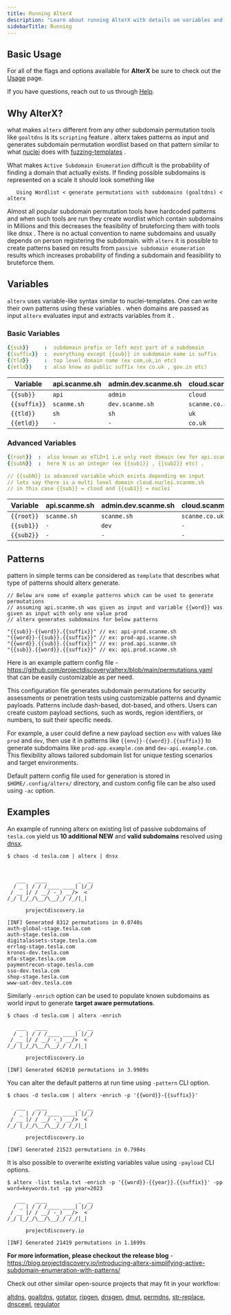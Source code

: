 ```yaml
---
title: Running AlterX
description: "Learn about running AlterX with details om variables and examples"
sidebarTitle: Running
---
```


## Basic Usage
For all of the flags and options available for **AlterX** be sure to check out the [Usage](/tools/alterx/usage) page. 

<Note> If you have questions, reach out to us through [Help](/help). </Note>

## Why AlterX?

what makes `alterx` different from any other subdomain permutation tools like `goaltdns` is its `scripting` feature . alterx takes patterns as input and generates subdomain permutation wordlist based on that pattern similar to what [nuclei](https://github.com/projectdiscovery/nuclei) does with [fuzzing-templates](https://github.com/projectdiscovery/fuzzing-templates) . 

What makes `Active Subdomain Enumeration` difficult is the probability of finding a domain that actually exists. If finding possible subdomains is represented on a scale it should look something like

```console
   Using Wordlist < generate permutations with subdomains (goaltdns) < alterx
```

Almost all popular subdomain permutation tools have hardcoded patterns and when such tools are run they create wordlist which contain subdomains in Millions and this decreases the feasibility of bruteforcing them with tools like dnsx . There is no actual convention to name subdomains and usually depends on person registering the subdomain. with `alterx` it is possible to create patterns based on results from `passive subdomain enumeration` results which increases probability of finding a subdomain and feasibility to bruteforce them.

## Variables

`alterx` uses variable-like syntax similar to nuclei-templates. One can write their own patterns using these variables . when domains are passed as input `alterx` evaluates input and extracts variables from it .

### Basic Variables
  
```yaml
{{sub}}     :  subdomain prefix or left most part of a subdomain
{{suffix}}  :  everything except {{sub}} in subdomain name is suffix
{{tld}}     :  top level domain name (ex com,uk,in etc)
{{etld}}    :  also know as public suffix (ex co.uk , gov.in etc)
```

| Variable   | api.scanme.sh | admin.dev.scanme.sh | cloud.scanme.co.uk |
| ---------- | ------------- | ------------------- | ------------------ |
| `{{sub}}`    | `api`         | `admin`             | `cloud`          |
| `{{suffix}}` | `scanme.sh`   | `dev.scanme.sh`     | `scanme.co.uk`   |
| `{{tld}}`    | `sh`          | `sh`                | `uk`             |
| `{{etld}}`   | `-`           | `-`                 | `co.uk`          |

### Advanced Variables

```yaml
{{root}}  :  also known as eTLD+1 i.e only root domain (ex for api.scanme.sh => {{root}} is scanme.sh)
{{subN}}  :  here N is an integer (ex {{sub1}} , {{sub2}} etc) .

// {{subN}} is advanced variable which exists depending on input
// lets say there is a multi level domain cloud.nuclei.scanme.sh
// in this case {{sub}} = cloud and {{sub1}} = nuclei`
```

| Variable | api.scanme.sh | admin.dev.scanme.sh | cloud.scanme.co.uk |
| -------- | ------------- | ------------------- | ------------------ |
| `{{root}}` | `scanme.sh`   | `scanme.sh`         | `scanme.co.uk`   |
| `{{sub1}}` | `-`           | `dev`               | `-`              |
| `{{sub2}}` | `-`           | `-`                 | `-`              |


## Patterns

pattern in simple terms can be considered as `template` that describes what type of patterns should alterx generate.

```console
// Below are some of example patterns which can be used to generate permutations
// assuming api.scanme.sh was given as input and variable {{word}} was given as input with only one value prod
// alterx generates subdomains for below patterns

"{{sub}}-{{word}}.{{suffix}}" // ex: api-prod.scanme.sh
"{{word}}-{{sub}}.{{suffix}}" // ex: prod-api.scanme.sh
"{{word}}.{{sub}}.{{suffix}}" // ex: prod.api.scanme.sh
"{{sub}}.{{word}}.{{suffix}}" // ex: api.prod.scanme.sh
```

Here is an example pattern config file - https://github.com/projectdiscovery/alterx/blob/main/permutations.yaml that can be easily customizable as per need.

This configuration file generates subdomain permutations for security assessments or penetration tests using customizable patterns and dynamic payloads. Patterns include dash-based, dot-based, and others. Users can create custom payload sections, such as words, region identifiers, or numbers, to suit their specific needs.

For example, a user could define a new payload section `env` with values like `prod` and `dev`, then use it in patterns like `{{env}}-{{word}}.{{suffix}}` to generate subdomains like `prod-app.example.com` and `dev-api.example.com`. This flexibility allows tailored subdomain list for unique testing scenarios and target environments.

Default pattern config file used for generation is stored in `$HOME/.config/alterx/` directory, and custom config file can be also used using `-ac` option.

## Examples

An example of running alterx on existing list of passive subdomains of `tesla.com` yield us **10 additional NEW** and **valid subdomains** resolved using [dnsx](https://github.com/projectdiscovery/dnsx).

```console
$ chaos -d tesla.com | alterx | dnsx

 

   ___   ____          _  __
  / _ | / / /____ ____| |/_/
 / __ |/ / __/ -_) __/>  <  
/_/ |_/_/\__/\__/_/ /_/|_|              

      projectdiscovery.io

[INF] Generated 8312 permutations in 0.0740s
auth-global-stage.tesla.com
auth-stage.tesla.com
digitalassets-stage.tesla.com
errlog-stage.tesla.com
kronos-dev.tesla.com
mfa-stage.tesla.com
paymentrecon-stage.tesla.com
sso-dev.tesla.com
shop-stage.tesla.com
www-uat-dev.tesla.com
```

Similarly `-enrich` option can be used to populate known subdomains as world input to generate **target aware permutations**.

```console
$ chaos -d tesla.com | alterx -enrich

   ___   ____          _  __
  / _ | / / /____ ____| |/_/
 / __ |/ / __/ -_) __/>  <  
/_/ |_/_/\__/\__/_/ /_/|_|              

      projectdiscovery.io

[INF] Generated 662010 permutations in 3.9989s
```

You can alter the default patterns at run time using `-pattern` CLI option. 

```console
$ chaos -d tesla.com | alterx -enrich -p '{{word}}-{{suffix}}'

   ___   ____          _  __
  / _ | / / /____ ____| |/_/
 / __ |/ / __/ -_) __/>  <  
/_/ |_/_/\__/\__/_/ /_/|_|              

      projectdiscovery.io

[INF] Generated 21523 permutations in 0.7984s
```

It is also possible to overwrite existing variables value using `-payload` CLI options.

```console
$ alterx -list tesla.txt -enrich -p '{{word}}-{{year}}.{{suffix}}' -pp word=keywords.txt -pp year=2023

   ___   ____          _  __
  / _ | / / /____ ____| |/_/
 / __ |/ / __/ -_) __/>  <  
/_/ |_/_/\__/\__/_/ /_/|_|              

      projectdiscovery.io

[INF] Generated 21419 permutations in 1.1699s
```

**For more information, please checkout the release blog** - https://blog.projectdiscovery.io/introducing-alterx-simplifying-active-subdomain-enumeration-with-patterns/


Check out other similar open-source projects that may fit in your workflow:

[altdns](https://github.com/infosec-au/altdns), [goaltdns](https://github.com/subfinder/goaltdns), [gotator](https://github.com/Josue87/gotator), [ripgen](https://github.com/resyncgg/ripgen/), [dnsgen](https://github.com/ProjectAnte/dnsgen), [dmut](https://github.com/bp0lr/dmut), [permdns](https://github.com/hpy/permDNS), [str-replace](https://github.com/j3ssie/str-replace), [dnscewl](https://github.com/codingo/DNSCewl), [regulator](https://github.com/cramppet/regulator)